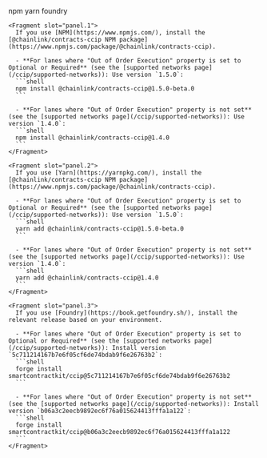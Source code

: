 
<Aside type="note" title="Integrate Chainlink CCIP into your project">
  <Tabs sharedStore="package" client:visible>
    <Fragment slot="tab.1">npm</Fragment>
    <Fragment slot="tab.2">yarn</Fragment>
    <Fragment slot="tab.3">foundry</Fragment>

    <Fragment slot="panel.1">
      If you use [NPM](https://www.npmjs.com/), install the [@chainlink/contracts-ccip NPM package](https://www.npmjs.com/package/@chainlink/contracts-ccip).

      - **For lanes where "Out of Order Execution" property is set to Optional or Required** (see the [supported networks page](/ccip/supported-networks)): Use version `1.5.0`:
      ```shell
      npm install @chainlink/contracts-ccip@1.5.0-beta.0
      ```

      - **For lanes where "Out of Order Execution" property is not set** (see the [supported networks page](/ccip/supported-networks)): Use version `1.4.0`:
      ```shell
      npm install @chainlink/contracts-ccip@1.4.0
      ```
    </Fragment>

    <Fragment slot="panel.2">
      If you use [Yarn](https://yarnpkg.com/), install the [@chainlink/contracts-ccip NPM package](https://www.npmjs.com/package/@chainlink/contracts-ccip).

      - **For lanes where "Out of Order Execution" property is set to Optional or Required** (see the [supported networks page](/ccip/supported-networks)): Use version `1.5.0`:
      ```shell
      yarn add @chainlink/contracts-ccip@1.5.0-beta.0
      ```

      - **For lanes where "Out of Order Execution" property is not set** (see the [supported networks page](/ccip/supported-networks)): Use version `1.4.0`:
      ```shell
      yarn add @chainlink/contracts-ccip@1.4.0
      ```
    </Fragment>

    <Fragment slot="panel.3">
      If you use [Foundry](https://book.getfoundry.sh/), install the relevant release based on your environment.

      - **For lanes where "Out of Order Execution" property is set to Optional or Required** (see the [supported networks page](/ccip/supported-networks)): Install version `5c711214167b7e6f05cf6de74bdab9f6e26763b2`:
      ```shell
      forge install smartcontractkit/ccip@5c711214167b7e6f05cf6de74bdab9f6e26763b2
      ```

      - **For lanes where "Out of Order Execution" property is not set** (see the [supported networks page](/ccip/supported-networks)): Install version `b06a3c2eecb9892ec6f76a015624413fffa1a122`:
      ```shell
      forge install smartcontractkit/ccip@b06a3c2eecb9892ec6f76a015624413fffa1a122
      ```
    </Fragment>

  </Tabs>
</Aside>
